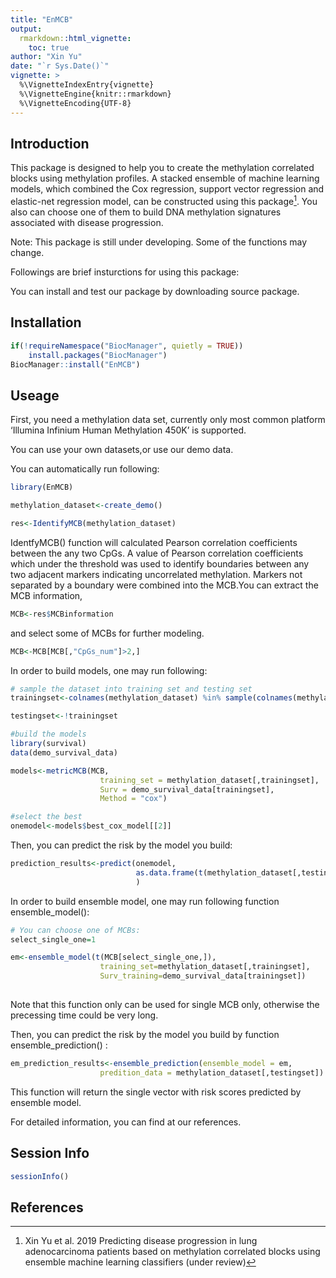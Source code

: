 ```yaml
---
title: "EnMCB"
output: 
  rmarkdown::html_vignette:
    toc: true
author: "Xin Yu"
date: "`r Sys.Date()`"
vignette: >
  %\VignetteIndexEntry{vignette}
  %\VignetteEngine{knitr::rmarkdown}
  %\VignetteEncoding{UTF-8}
---
```



## Introduction

This package is designed to help you to create the methylation correlated blocks using methylation profiles. A stacked ensemble of machine learning models, which combined the Cox regression, support vector regression and elastic-net regression model, can be constructed using this package^[Xin Yu et al. 2019 Predicting disease progression in lung adenocarcinoma patients based on methylation correlated blocks using ensemble machine learning classifiers (under review)]. You also can choose one of them to build DNA methylation signatures associated with disease progression.

Note: This package is still under developing. Some of the functions may change.

Followings are brief insturctions for using this package:

You can install and test our package by downloading source package.

## Installation

```r
if(!requireNamespace("BiocManager", quietly = TRUE))
    install.packages("BiocManager")
BiocManager::install("EnMCB")
```

## Useage

First, you need a methylation data set, currently only most common platform 'Illumina Infinium Human Methylation 450K' is supported.

You can use your own datasets,or use our demo data.

You can automatically run following:

```r

library(EnMCB)

methylation_dataset<-create_demo()

res<-IdentifyMCB(methylation_dataset)

```

IdentfyMCB() function will calculated Pearson correlation coefficients between the any two CpGs. A value of Pearson correlation coefficients which under the threshold was used to identify boundaries between any two adjacent markers indicating uncorrelated methylation. Markers not separated by a boundary were combined into the MCB.You can extract the MCB information,


```r

MCB<-res$MCBinformation

```


and select some of MCBs for further modeling.


```r

MCB<-MCB[MCB[,"CpGs_num"]>2,]

```

In order to build models, one may run following:

```r
# sample the dataset into training set and testing set
trainingset<-colnames(methylation_dataset) %in% sample(colnames(methylation_dataset),0.6*length(colnames(methylation_dataset)))

testingset<-!trainingset

#build the models
library(survival)
data(demo_survival_data)

models<-metricMCB(MCB,
                    training_set = methylation_dataset[,trainingset],
                    Surv = demo_survival_data[trainingset],
                    Method = "cox")

#select the best
onemodel<-models$best_cox_model[[2]]

```                    

Then, you can predict the risk by the model you build:

```r

prediction_results<-predict(onemodel,
                            as.data.frame(t(methylation_dataset[,testingset]))
                            )
```

In order to build ensemble model, one may run following function ensemble_model():

```r
# You can choose one of MCBs:
select_single_one=1

em<-ensemble_model(t(MCB[select_single_one,]),
                    training_set=methylation_dataset[,trainingset],
                    Surv_training=demo_survival_data[trainingset])
                    
```

Note that this function only can be used for single MCB only, otherwise the precessing time could be very long.

Then, you can predict the risk by the model you build by function ensemble_prediction() :

```r
em_prediction_results<-ensemble_prediction(ensemble_model = em,
                    predition_data = methylation_dataset[,testingset])
```

This function will return the single vector with risk scores predicted by ensemble model.

For detailed information, you can find at our references.

## Session Info

```r
sessionInfo()
```

## References


